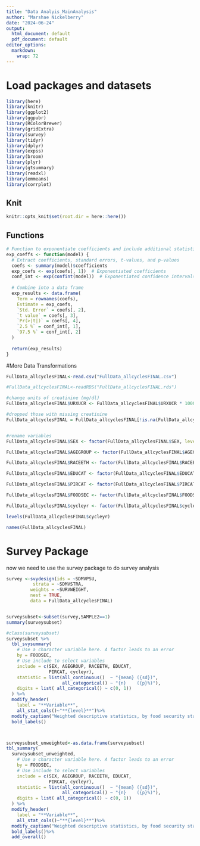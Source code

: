 ```yaml
---
title: "Data Analyis_MainAnalysis"
author: "Marshae Nickelberry"
date: "2024-06-24"
output:
  html_document: default
  pdf_document: default
editor_options: 
  markdown: 
    wrap: 72
---
```


# Load packages and datasets
```r
library(here)
library(knitr)
library(ggplot2)
library(ggpubr)
library(RColorBrewer)
library(gridExtra)
library(survey)
library(tidyr)
library(dplyr)
library(expss)
library(broom)
library(plyr)
library(gtsummary)
library(readxl)
library(emmeans)
library(corrplot)

```

## Knit

```r
knitr::opts_knit$set(root.dir = here::here())
```

## Functions
```r
# Function to exponentiate coefficients and include additional statistics
exp_coeffs <- function(model) {
  # Extract coefficients, standard errors, t-values, and p-values
  coefs <- summary(model)$coefficients
  exp_coefs <- exp(coefs[, 1])  # Exponentiated coefficients
  conf_int <- exp(confint(model))  # Exponentiated confidence intervals
  
  # Combine into a data frame
  exp_results <- data.frame(
    Term = rownames(coefs),
    Estimate = exp_coefs,
    `Std. Error` = coefs[, 2],
    `t value` = coefs[, 3],
    `Pr(>|t|)` = coefs[, 4],
    `2.5 %` = conf_int[, 1],
    `97.5 %` = conf_int[, 2]
  )
  
  return(exp_results)
}

```


#More Data Transformations
```r
FullData_allcyclesFINAL<-read.csv("FullData_allcyclesFINAL.csv")

#FullData_allcyclesFINAL<-readRDS("FullData_allcyclesFINAL.rds")

#change units of creatinine (mg/dl)
FullData_allcyclesFINAL$URXUCR <- FullData_allcyclesFINAL$URXUCR * 10000

#dropped those with missing creatinine
FullData_allcyclesFINAL = FullData_allcyclesFINAL[!is.na(FullData_allcyclesFINAL$URXUCR), ] 


#rename variables 
FullData_allcyclesFINAL$SEX <- factor(FullData_allcyclesFINAL$SEX, levels = c(1, 2), labels = c("Male", "Female"))

FullData_allcyclesFINAL$AGEGROUP <- factor(FullData_allcyclesFINAL$AGEGROUP, levels= c("18-31", "32-46", "47-63", "64-85"))

FullData_allcyclesFINAL$RACEETH <- factor(FullData_allcyclesFINAL$RACEETH, levels = c(1,2,3,4,5), labels = c("NH White", "NH Black", "Mexican-American", "Other Hispanic", "Other"))

FullData_allcyclesFINAL$EDUCAT <- factor(FullData_allcyclesFINAL$EDUCAT, levels=c(1,2,3,4), labels=) #ayishat replace (labels)

FullData_allcyclesFINAL$PIRCAT <- factor(FullData_allcyclesFINAL$PIRCAT)#ayishat replace

FullData_allcyclesFINAL$FOODSEC <- factor(FullData_allcyclesFINAL$FOODSEC, levels = c(1, 2, 3, 4)) #replace labels, 

FullData_allcyclesFINAL$cycleyr <- factor(FullData_allcyclesFINAL$cycleyr, levels = ) #levels, lables (cycle year interval)

levels(FullData_allcyclesFINAL$cycleyr)

names(FullData_allcyclesFINAL)
```


# Survey Package 

now we need to use the survey package to do survey analysis 


```r
survey <-svydesign(ids = ~SDMVPSU,
          strata = ~SDMVSTRA,
         weights = ~SURVWEIGHT,
         nest = TRUE, 
         data = FullData_allcyclesFINAL)


surveysubset<-subset(survey,SAMPLE2==1)
summary(surveysubset)
```



```r

#class(surveysubset)
surveysubset %>% 
  tbl_svysummary(
    # Use a character variable here. A factor leads to an error
    by = FOODSEC,
    # Use include to select variables
    include = c(SEX, AGEGROUP, RACEETH, EDUCAT,
                PIRCAT, cycleyr),
    statistic = list(all_continuous()  ~ "{mean} ({sd})",
                     all_categorical() ~ "{n}    ({p}%)"),
    digits = list( all_categorical() ~ c(0, 1))
  ) %>%
  modify_header(
    label = "**Variable**",
    all_stat_cols()~"**{level}**")%>%
  modify_caption("Weighted descriptive statistics, by food security status") %>%
  bold_labels()



surveysubset_unweighted<-as.data.frame(surveysubset)
tbl_summary(
  surveysubset_unweighted,
    # Use a character variable here. A factor leads to an error
    by = FOODSEC,
    # Use include to select variables
    include = c(SEX, AGEGROUP, RACEETH, EDUCAT,
                PIRCAT, cycleyr),
    statistic = list(all_continuous()  ~ "{mean} ({sd})",
                     all_categorical() ~ "{n}    ({p}%)"),
    digits = list( all_categorical() ~ c(0, 1))
  ) %>%
  modify_header(
    label = "**Variable**",
    all_stat_cols()~"**{level}**")%>%
  modify_caption("Weighted descriptive statistics, by food security status") %>%
  bold_labels()%>%
  add_overall()
```
